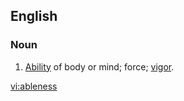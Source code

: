 ==English==

===Noun===
{{en-noun|es}}

#{{obsolete|rare}} [[ability|Ability]] of body or mind; force; [[vigor]].

[[vi:ableness]]